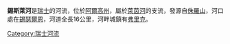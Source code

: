 {{Coord|47|33|15|N|7|58|54|E|display=inline|type:waterbody_region:CH-AG}}

'''錫斯萊河'''是[[瑞士|瑞士]]的河流，位於[[阿爾高州|阿爾高州]]，屬於[[萊茵河|萊茵河]]的支流，發源自[[侏羅山|侏羅山]]，河口處在[[錫瑟爾恩|錫瑟爾恩]]，河道全長16公里，河畔城鎮有[[弗里克|弗里克]]。

{{Switzerland-geo-stub}}
[[Category:瑞士河流|Category:瑞士河流]]